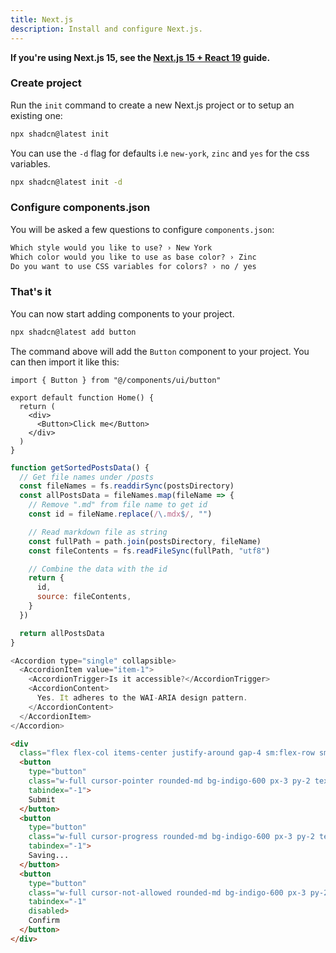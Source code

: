 ```yaml
---
title: Next.js
description: Install and configure Next.js.
---
```


<Callout>

**If you're using Next.js 15, see the [Next.js 15 + React 19](/docs/react-19) guide.**

</Callout>
<Steps>

### Create project

Run the `init` command to create a new Next.js project or to setup an existing one:

```bash
npx shadcn@latest init
```

<Callout className="mt-4">

You can use the `-d` flag for defaults i.e `new-york`, `zinc` and `yes` for the css variables.

```bash
npx shadcn@latest init -d
```

</Callout>

### Configure components.json

You will be asked a few questions to configure `components.json`:

```txt showLineNumbers
Which style would you like to use? › New York
Which color would you like to use as base color? › Zinc
Do you want to use CSS variables for colors? › no / yes
```

### That's it

You can now start adding components to your project.

```bash
npx shadcn@latest add button
```

The command above will add the `Button` component to your project. You can then import it like this:

```tsx {1,6} showLineNumbers
import { Button } from "@/components/ui/button"

export default function Home() {
  return (
    <div>
      <Button>Click me</Button>
    </div>
  )
}
```

</Steps>

```js showLineNumbers
function getSortedPostsData() {
  // Get file names under /posts
  const fileNames = fs.readdirSync(postsDirectory)
  const allPostsData = fileNames.map(fileName => {
    // Remove ".md" from file name to get id
    const id = fileName.replace(/\.mdx$/, "")

    // Read markdown file as string
    const fullPath = path.join(postsDirectory, fileName)
    const fileContents = fs.readFileSync(fullPath, "utf8")

    // Combine the data with the id
    return {
      id,
      source: fileContents,
    }
  })

  return allPostsData
}
```

<ComponentPreview
  name="button-demo"
  className="[&_.preview>[data-orientation=vertical]]:sm:max-w-[70%]"
  description="An accordion with three items"
/>

```js
<Accordion type="single" collapsible>
  <AccordionItem value="item-1">
    <AccordionTrigger>Is it accessible?</AccordionTrigger>
    <AccordionContent>
      Yes. It adheres to the WAI-ARIA design pattern.
    </AccordionContent>
  </AccordionItem>
</Accordion>
```

```html {{ example: { hint: 'Hover over each button to see the cursor change' } }}
<div
  class="flex flex-col items-center justify-around gap-4 sm:flex-row sm:gap-0">
  <button
    type="button"
    class="w-full cursor-pointer rounded-md bg-indigo-600 px-3 py-2 text-sm font-semibold text-white shadow hover:bg-indigo-700 focus:outline-none disabled:bg-indigo-300 dark:disabled:bg-indigo-800 dark:disabled:text-indigo-400 sm:w-auto"
    tabindex="-1">
    Submit
  </button>
  <button
    type="button"
    class="w-full cursor-progress rounded-md bg-indigo-600 px-3 py-2 text-sm font-semibold text-white shadow hover:bg-indigo-700 focus:outline-none disabled:bg-indigo-300 dark:disabled:bg-indigo-800 dark:disabled:text-indigo-400 sm:w-auto"
    tabindex="-1">
    Saving...
  </button>
  <button
    type="button"
    class="w-full cursor-not-allowed rounded-md bg-indigo-600 px-3 py-2 text-sm font-semibold text-white shadow hover:bg-indigo-700 focus:outline-none disabled:bg-indigo-300 dark:disabled:bg-indigo-800 dark:disabled:text-indigo-400 sm:w-auto"
    tabindex="-1"
    disabled>
    Confirm
  </button>
</div>
```

